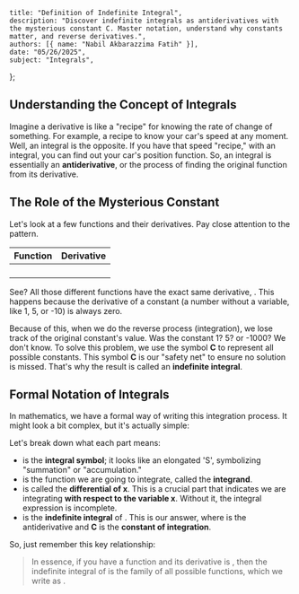     title: "Definition of Indefinite Integral",
    description: "Discover indefinite integrals as antiderivatives with the mysterious constant C. Master notation, understand why constants matter, and reverse derivatives.",
    authors: [{ name: "Nabil Akbarazzima Fatih" }],
    date: "05/26/2025",
    subject: "Integrals",
};

## Understanding the Concept of Integrals

Imagine a derivative is like a "recipe" for knowing the rate of change of something. For example, a recipe to know your car's speed at any moment. Well, an integral is the opposite. If you have that speed "recipe," with an integral, you can find out your car's position function. So, an integral is essentially an **antiderivative**, or the process of finding the original function from its derivative.

## The Role of the Mysterious Constant

Let's look at a few functions and their derivatives. Pay close attention to the pattern.

| Function <InlineMath math="F(x)" /> | Derivative <InlineMath math="f(x) = F'(x)" /> |
| :--- | :--- |
| <InlineMath math="F(x) = 2x^2 + 1" /> | <InlineMath math="f(x) = 4x" /> |
| <InlineMath math="F(x) = 2x^2 + 5" /> | <InlineMath math="f(x) = 4x" /> |
| <InlineMath math="F(x) = 2x^2 - 10" /> | <InlineMath math="f(x) = 4x" /> |
| <InlineMath math="F(x) = 2x^2" /> | <InlineMath math="f(x) = 4x" /> |

See? All those different <InlineMath math="F(x)" /> functions have the exact same derivative, <InlineMath math="f(x) = 4x" />. This happens because the derivative of a constant (a number without a variable, like 1, 5, or -10) is always zero.

Because of this, when we do the reverse process (integration), we lose track of the original constant's value. Was the constant 1? 5? or -1000? We don't know. To solve this problem, we use the symbol **C** to represent all possible constants. This symbol **C** is our "safety net" to ensure no solution is missed. That's why the result is called an **indefinite integral**.

## Formal Notation of Integrals

In mathematics, we have a formal way of writing this integration process. It might look a bit complex, but it's actually simple:

<BlockMath math="\int f(x) \, dx = F(x) + C" />

Let's break down what each part means:
- **<InlineMath math="\int" />** is the **integral symbol**; it looks like an elongated 'S', symbolizing "summation" or "accumulation."
- **<InlineMath math="f(x)" />** is the function we are going to integrate, called the **integrand**.
- **<InlineMath math="dx" />** is called the **differential of x**. This is a crucial part that indicates we are integrating **with respect to the variable x**. Without it, the integral expression is incomplete.
- **<InlineMath math="F(x) + C" />** is the **indefinite integral** of <InlineMath math="f(x)" />. This is our answer, where <InlineMath math="F(x)" /> is the antiderivative and **C** is the **constant of integration**.

So, just remember this key relationship:

<BlockMath math="\frac{d}{dx} [F(x)] = f(x) \quad \iff \quad \int f(x) \, dx = F(x) + C" />

> In essence, if you have a function <InlineMath math="F(x)" /> and its derivative is <InlineMath math="f(x)" />, then the indefinite integral of <InlineMath math="f(x)" /> is the family of all possible <InlineMath math="F(x)" /> functions, which we write as <InlineMath math="F(x) + C" />.